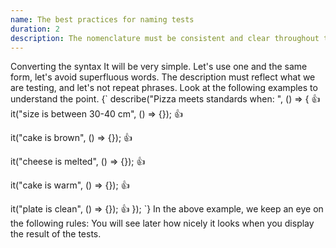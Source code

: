 ```yaml
---
name: The best practices for naming tests
duration: 2
description: The nomenclature must be consistent and clear throughout the solution, so we must take care of this from the beginning.
---
```


<Section>
  <XL>Converting the syntax</XL>
  <M>
    It will be very simple. Let's use one and the same form, let's avoid
    superfluous words. The description must reflect what we are testing, and
    let's not repeat phrases. Look at the following examples to understand the
    point.
  </M>
  <Snippet>
    {`
describe("Pizza meets standards when: ", () => { 👍
  it("size is between 30-40 cm", () => {}); 👍
 
  it("cake is brown", () => {}); 👍
 
  it("cheese is melted", () => {}); 👍
   
  it("cake is warm", () => {}); 👍
   
  it("plate is clean", () => {}); 👍
});
    `}
  </Snippet>
  <M>In the above example, we keep an eye on the following rules: </M>
  <List items="We should use only the Past Simple,Sentences in describe blocks should begin with a capital letter,Sentences in describe blocks should be short and begin with lowercase letters,The sentences in the it blocks should be very short, The sentence at the end of describe ends with : and space" />
  <M>
    You will see later how nicely it looks when you display the result of the
    tests.
  </M>
</Section>
